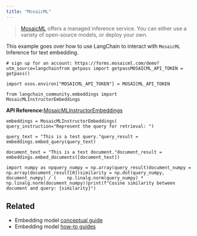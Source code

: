 ```yaml
---
title: "MosaicML"
---
```


> [MosaicML](https://docs.mosaicml.com/en/latest/inference.html) offers a managed inference service. You can either use a variety of open-source models, or deploy your own.

This example goes over how to use LangChain to interact with `MosaicML` Inference for text embedding.

```
# sign up for an account: https://forms.mosaicml.com/demo?utm_source=langchainfrom getpass import getpassMOSAICML_API_TOKEN = getpass()
```

```
import osos.environ["MOSAICML_API_TOKEN"] = MOSAICML_API_TOKEN
```

```
from langchain_community.embeddings import MosaicMLInstructorEmbeddings
```

**API Reference:**[MosaicMLInstructorEmbeddings](https://python.langchain.com/api_reference/community/embeddings/langchain_community.embeddings.mosaicml.MosaicMLInstructorEmbeddings.html)

```
embeddings = MosaicMLInstructorEmbeddings(    query_instruction="Represent the query for retrieval: ")
```

```
query_text = "This is a test query."query_result = embeddings.embed_query(query_text)
```

```
document_text = "This is a test document."document_result = embeddings.embed_documents([document_text])
```

```
import numpy as npquery_numpy = np.array(query_result)document_numpy = np.array(document_result[0])similarity = np.dot(query_numpy, document_numpy) / (    np.linalg.norm(query_numpy) * np.linalg.norm(document_numpy))print(f"Cosine similarity between document and query: {similarity}")
```

## Related

* Embedding model [conceptual guide](/src/oss/concepts/embedding_models)
* Embedding model [how-to guides](/src/oss/how_to/#embedding-models)
